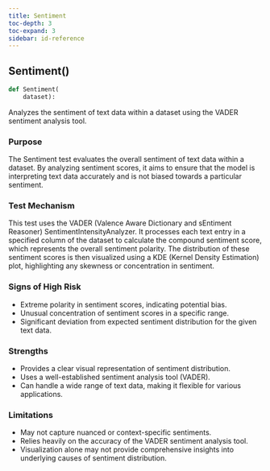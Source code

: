 ```yaml
---
title: Sentiment
toc-depth: 3
toc-expand: 3
sidebar: id-reference
---
```


## Sentiment[()]{.muted}

```python
def Sentiment(
    dataset):
```

Analyzes the sentiment of text data within a dataset using the VADER sentiment analysis tool.

### Purpose

The Sentiment test evaluates the overall sentiment of text data within a dataset. By analyzing sentiment scores, it aims to ensure that the model is interpreting text data accurately and is not biased towards a particular sentiment.

### Test Mechanism

This test uses the VADER (Valence Aware Dictionary and sEntiment Reasoner) SentimentIntensityAnalyzer. It processes each text entry in a specified column of the dataset to calculate the compound sentiment score, which represents the overall sentiment polarity. The distribution of these sentiment scores is then visualized using a KDE (Kernel Density Estimation) plot, highlighting any skewness or concentration in sentiment.

### Signs of High Risk

- Extreme polarity in sentiment scores, indicating potential bias.
- Unusual concentration of sentiment scores in a specific range.
- Significant deviation from expected sentiment distribution for the given text data.

### Strengths

- Provides a clear visual representation of sentiment distribution.
- Uses a well-established sentiment analysis tool (VADER).
- Can handle a wide range of text data, making it flexible for various applications.

### Limitations

- May not capture nuanced or context-specific sentiments.
- Relies heavily on the accuracy of the VADER sentiment analysis tool.
- Visualization alone may not provide comprehensive insights into underlying causes of sentiment distribution.
